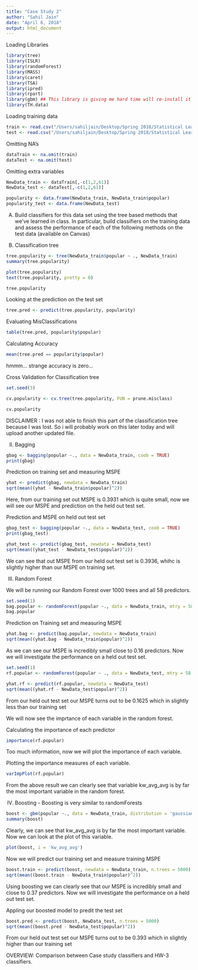 ```yaml
---
title: "Case Study 2"
author: "Sahil Jain"
date: "April 6, 2018"
output: html_document
---
```


Loading Libraries 

```r
library(tree)
library(ISLR)
library(randomForest)
library(MASS)
library(caret)
library(TSA)
library(ipred)
library(rpart)
library(gbm) ## This library is giving me hard time will re-install it in a bit
library(TH.data)
```

Loading training data 

```r
train <- read.csv("/Users/sahiljain/Desktop/Spring 2018/Statistical Learning/OnlineNewsPopularityTraining.csv")
test <- read.csv("/Users/sahiljain/Desktop/Spring 2018/Statistical Learning/OnlineNewsPopularityTest.csv")
```

Omitting NA's 

```r
dataTrain <- na.omit(train)
dataTest <- na.omit(test)
```

Omitting extra variables 

```r
NewData_train <- dataTrain[,-c(1,2,61)]
NewData_test <- dataTest[,-c(1,2,61)]
```

```r
popularity <- data.frame(NewData_train, NewData_train$popular)
popularity_test <- data.frame(NewData_test)
```

(A) Build classifiers for this data set using the tree based methods that we’ve learned in class. In particular, build classifiers on the training data and assess the performance of each of the following methods on the test data (available on Canvas)

(I) Classification tree

```r
tree.popularity <- tree(NewData_train$popular ~ ., NewData_train)
summary(tree.popularity)
```

```r
plot(tree.popularity)
text(tree.popularity, pretty = 0)
```

```r
tree.popularity
```

Looking at the prediction on the test set 

```r
tree.pred <- predict(tree.popularity, popularity)
```

Evaluating MisClassifications 

```r
table(tree.pred, popularity$popular)
```

Calculating Accuracy 

```r
mean(tree.pred == popularity$popular)
```

hmmm...  strange accuracy is zero... 

Cross Validation for Classification tree 

```r
set.seed(3)

cv.popularity <- cv.tree(tree.popularity, FUN = prune.misclass)

cv.popularity
```

DISCLAIMER : I was not able to finish this part of the classification tree because I was lost. So i will probably work on this later today and will upload another updated file. 

(II) Bagging

```r
gbag <- bagging(popular ~., data = NewData_train, coob = TRUE)
print(gbag)
```

Prediction on training set and measuring MSPE 

```r
yhat <- predict(gbag, newdata = NewData_train)
sqrt(mean((yhat - NewData_train$popular)^2))
```

Here, from our training set out MSPE is 0.3931 which is quite small, now we will see our MSPE and prediction on the held out test set. 

Prediction and MSPE on held out test set 

```r
gbag_test <- bagging(popular ~., data = NewData_test, coob = TRUE)
print(gbag_test)
```

```r
yhat_test <- predict(gbag_test, newdata = NewData_test)
sqrt(mean((yhat_test - NewData_test$popular)^2))
```
We can see that out MSPE from our held out test set is 0.3936, whihc is slightly higher than our MSPE on training set.

(III) Random Forest

We will be running our Random Forest over 1000 trees and all 58 predictors. 

```r
set.seed(1)
bag.popular <- randomForest(popular ~., data = NewData_train, mtry = 58, importance = TRUE, ntrees = 1000)
bag.popular
```

Prediction on Training set and measuring MSPE

```r
yhat.bag <- predict(bag.popular, newdata = NewData_train)
sqrt(mean((yhat.bag - NewData_train$popular)^2))
```

As we can see our MSPE is incredibly small close to 0.16 predictors. Now we will investigate the performance on a held out test set. 

```r
set.seed(1)
rf.popular <- randomForest(popular ~ ., data = NewData_test, mtry = 58, importance = TRUE)
```

```r
yhat.rf <- predict(rf.popular, newdata = NewData_test)
sqrt(mean((yhat.rf - NewData_test$popular)^2))
```

From our held out test set our MSPE turns out to be 0.1625 which in slightly less than our training set

We will now see the imprtance of each variable in the random forest. 

Calculating the importance of each predictor 
```r
importance(rf.popular)
```

Too much information, now we will plot the importance of each variable. 

Plotting the importance measures of each variable.

```r
varImpPlot(rf.popular)
```

From the above result we can clearly see that variable kw_avg_avg is by far the most important variable in the random forest.


(IV) Boosting - Boosting is very similar to randomForests

```r
boost <- gbm(popular ~., data = NewData_train, distribution = 'gaussian', n.trees = 5000, interaction.depth = 4)
summary(boost)
```

Clearly, we can see that kw_avg_avg is by far the most important variable. Now we can look at the plot of this variable.

```r
plot(boost, i = 'kw_avg_avg')
```

Now we will predict our training set and measure training MSPE

```r
boost.train <- predict(boost, newdata = NewData_train, n.trees = 5000)
sqrt(mean((boost.train - NewData_train$popular)^2))
```

Using boosting we can clearly see that our MSPE is incredibly small and close to 0.37 predictors. Now we will investigate the performance on a held out test set. 

Appling our boosted model to predit the test set 

```r
boost.pred <- predict(boost, NewData_test, n.trees = 5000)
sqrt(mean((boost.pred - NewData_test$popular)^2))
```

From our held out test set our MSPE turns out to be 0.393 which in slightly higher than our training set


OVERVIEW: Comparison between Case study classifiers and HW-3 classifiers. 

